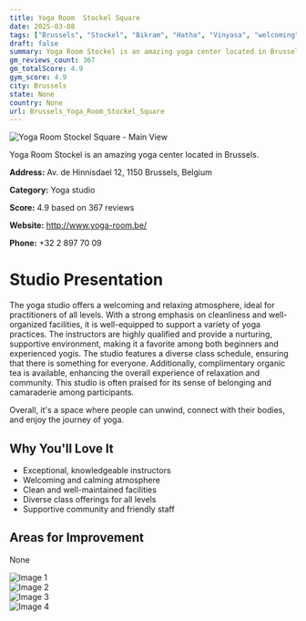 ```yaml
---
title: Yoga Room  Stockel Square
date: 2025-03-08
tags: ["Brussels", "Stockel", "Bikram", "Hatha", "Vinyasa", "welcoming", "clean", "Brussels"]  
draft: false
summary: Yoga Room Stockel is an amazing yoga center located in Brussels.
gm_reviews_count: 367
gm_totalScore: 4.9
gym_score: 4.9
city: Brussels
state: None
country: None
url: Brussels_Yoga_Room_Stockel_Square
---
```


<div className="aspect-[16/9] relative my-8">
  <img 
    src="https://lh5.googleusercontent.com/p/AF1QipPhzMnd5qOAHOcRDHQ0VxGii5PbPkw3iapbRwfu=w1920-h1080-k-no"
    alt="Yoga Room  Stockel Square - Main View"
    className="object-cover absolute inset-0 w-full h-full rounded-lg"
  />
</div>

Yoga Room Stockel is an amazing yoga center located in Brussels.

**Address:** Av. de Hinnisdael 12, 1150 Brussels, Belgium

**Category:** Yoga studio

**Score:** 4.9 based on 367 reviews

**Website:** http://www.yoga-room.be/

**Phone:** +32 2 897 70 09

# Studio Presentation

The yoga studio offers a welcoming and relaxing atmosphere, ideal for practitioners of all levels. With a strong emphasis on cleanliness and well-organized facilities, it is well-equipped to support a variety of yoga practices. The instructors are highly qualified and provide a nurturing, supportive environment, making it a favorite among both beginners and experienced yogis. The studio features a diverse class schedule, ensuring that there is something for everyone. Additionally, complimentary organic tea is available, enhancing the overall experience of relaxation and community. This studio is often praised for its sense of belonging and camaraderie among participants.

Overall, it's a space where people can unwind, connect with their bodies, and enjoy the journey of yoga.

## Why You'll Love It

- Exceptional, knowledgeable instructors
- Welcoming and calming atmosphere
- Clean and well-maintained facilities
- Diverse class offerings for all levels
- Supportive community and friendly staff

## Areas for Improvement

None

<div className="grid grid-cols-1 xl:grid-cols-2 gap-4 my-8">
<div className="aspect-[4/3] relative"><img src="https://lh3.googleusercontent.com/gps-cs-s/AB5caB_XDyz2Qcw1R4WV0_GWGws3bDdCbSvt7QVCz3FTlhpn3i5k8JYrPLjgZOL1mm87FERfbyJ-eZMvoUHctjUb24hP7FcA1yVddWEvH2mMW6ehlH0ZWUNARj44bMKt4Xcr0vN-xjA=w1920-h1080-k-no" alt="Image 1" className="object-cover absolute inset-0 w-full h-full rounded-lg" /></div>
<div className="aspect-[4/3] relative"><img src="https://lh5.googleusercontent.com/p/AF1QipNlo3SKkzrHb4qObScrxWmZ9_U10dnLz-3dM7pp=w1920-h1080-k-no" alt="Image 2" className="object-cover absolute inset-0 w-full h-full rounded-lg" /></div>
<div className="aspect-[4/3] relative"><img src="https://lh5.googleusercontent.com/p/AF1QipM8d_4nrY2i2ssah6OLuWmjXHBjEipJgqM6RjYP=w1920-h1080-k-no" alt="Image 3" className="object-cover absolute inset-0 w-full h-full rounded-lg" /></div>
<div className="aspect-[4/3] relative"><img src="https://lh5.googleusercontent.com/p/AF1QipOWSzaJpB3OdV7PIC3SRUIFKD36ISkCqLZEWpaN=w1920-h1080-k-no" alt="Image 4" className="object-cover absolute inset-0 w-full h-full rounded-lg" /></div>
</div>